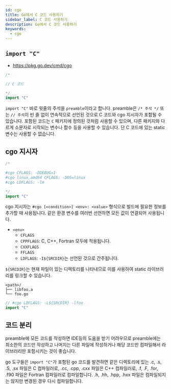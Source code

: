 ```yaml
---
id: cgo
title: Go에서 C 코드 사용하기
sidebar_label: C 코드 사용하기
description: Go에서 C 코드 사용하기
keywords:
  - cgo
---
```


## `import "C"`

- https://pkg.go.dev/cmd/cgo

```go
/*

// C 코드

*/
import "C"
```

`import "C"` 바로 윗줄의 주석을 `preamble`이라고 합니다. preamble은 `/* 주석 */` 또는 `// 주석`이 빈 줄 없이 연속적으로 선언된 것으로 C 코드와 cgo 지시자가 포함될 수 있습니다. 포함된 코드는 `C` 패키지에 정의된 것처럼 사용할 수 있으며, 다른 패키지와 다르게 소문자로 시작되는 변수나 함수 등을 사용할 수 있습니다. 단 C 코드에 있는 static 변수는 사용할 수 없습니다.

## cgo 지시자

```go
/*

#cgo CFLAGS: -DDEBUG=1
#cgo linux,amd64 CFLAGS: -DOS=linux
#cgo LDFLAGS: -lm

*/
import "C"
```

cgo 지시자는 `#cgo [<condition>] <env>: <value>` 형식으로 빌드에 필요한 정보를 추가할 때 사용됩니다. 같은 환경 변수를 여러번 선언하면 모든 값이 연결되어 사용됩니다.

- `<env>`
  - `CFLAGS`
  - `CPPFLAGS`: C, C++, Fortran 모두에 적용됩니다.
  - `CXXFLAGS`
  - `FFLAGS`
  - `LDFLAGS`: `-I${SRCDIR}`는 선언된 것으로 간주됩니다.

`${SRCDIR}`는 현재 파일이 있는 디렉토리를 나타내므로 이를 사용하여 static 라이브러리를 링크할 수 있습니다.

```shell
<path>/
├── libfoo.a
└── foo.go
```

```go title=foo.go
// #cgo LDFLAGS: -L${SRCDIR} -lfoo
import "C"
```

## 코드 분리

preamble에 모든 코드를 작성하면 IDE등의 도움을 받기 어려우므로 preamble에는 최소한의 코드만 작성하고 나머지는 다른 파일에 작성하거나 해당 코드만 컴파일해서 라이브러리만 포함시키는 것이 좋습니다.

go 도구들은 `import "C"`가 포함된 go 코드를 발견하면 같은 디렉토리에 있는 .c, .s, .S, .sx 파일은 C 컴파일러로, .cc, .cpp, .cxx 파일은 C++ 컴파일러로, .f, .F, .for, .f90 파일은 Fortran 컴파일러로 컴파일합니다. .h, .hh, .hpp, .hxx 파일은 컴파일되지는 않지만 변경된 경우 다시 컴파일합니다.
